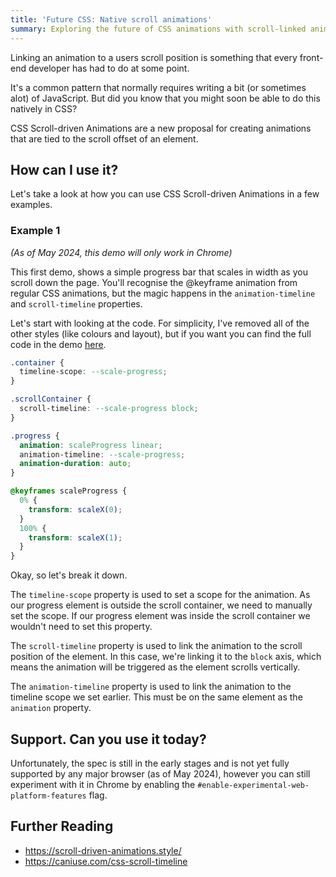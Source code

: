 ```yaml
---
title: 'Future CSS: Native scroll animations'
summary: Exploring the future of CSS animations with scroll-linked animations
---
```


Linking an animation to a users scroll position is something that every front-end developer has had to do at some point.

It's a common pattern that normally requires writing a bit (or sometimes alot) of JavaScript. But did you know that you
might soon be able to do this natively in CSS?

CSS Scroll-driven Animations are a new proposal for creating animations that are tied to the scroll offset of an element.

## How can I use it?

Let's take a look at how you can use CSS Scroll-driven Animations in a few examples.

### Example 1

<ScrollAnimationDemoOne />

_(As of May 2024, this demo will only work in Chrome)_

This first demo, shows a simple progress bar that scales in width as you scroll down the page. You'll recognise the @keyframe animation from regular CSS animations, but the magic happens in the `animation-timeline` and `scroll-timeline` properties.

Let's start with looking at the code. For simplicity, I've removed all of the other styles (like colours and layout), but if you want you can find the full code in the demo [here](https://github.com/alexpate/www/blob/main/app/components/posts).

```css
.container {
  timeline-scope: --scale-progress;
}

.scrollContainer {
  scroll-timeline: --scale-progress block;
}

.progress {
  animation: scaleProgress linear;
  animation-timeline: --scale-progress;
  animation-duration: auto;
}

@keyframes scaleProgress {
  0% {
    transform: scaleX(0);
  }
  100% {
    transform: scaleX(1);
  }
}
```

Okay, so let's break it down.

The `timeline-scope` property is used to set a scope for the animation. As our progress element is outside the scroll container, we need to manually set the scope. If our progress element was inside the scroll container we wouldn't need to set this property.

The `scroll-timeline` property is used to link the animation to the scroll position of the element. In this case, we're linking it to the `block` axis, which means the animation will be triggered as the element scrolls vertically.

The `animation-timeline` property is used to link the animation to the timeline scope we set earlier. This must be on the same element as the `animation` property.

## Support. Can you use it today?

Unfortunately, the spec is still in the early stages and is not yet fully supported by any major browser (as of May 2024), however you can still experiment with it in Chrome by enabling the `#enable-experimental-web-platform-features` flag.

## Further Reading

- https://scroll-driven-animations.style/
- https://caniuse.com/css-scroll-timeline
